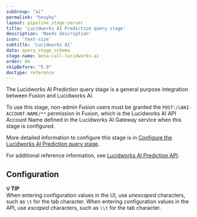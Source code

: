 ```yaml
---
subGroup: "ai"
permalink: "hnuyky"
layout: pipeline_stage-server
title: 'Lucidworks AI Prediction query stage'
description: 'Needs description'
icon: 'text-size'
subtitle: 'Lucidworks AI'
data: query_stage_schema
stage-name: beta-call-lucidworks-ai
order: 84
skipBefore: "5.9"
doctype: reference
---
```


The Lucidworks AI Prediction query stage is a general purpose integration between Fusion and Lucidworks AI.

To use this stage, non-admin Fusion users must be granted the `POST:/LWAI-ACCOUNT-NAME/**` permission in Fusion, which is the Lucidworks AI API Account Name defined in the Lucidworks AI Gateway service when this stage is configured.

More detailed information to configure this stage is in [Configure the Lucidworks AI Prediction query stage](/how-to/6w8lxy/configure-fusion-lwai-prediction-query-stage). 

For additional reference information, see [Lucidworks AI Prediction API](/lw-platform/ai/8bx4m9/prediction-api).

## Configuration

**💡 TIP**\
When entering configuration values in the UI, use _unescaped_ characters, such as `\t` for the tab character. When entering configuration values in the API, use _escaped_ characters, such as `\\t` for the tab character.
